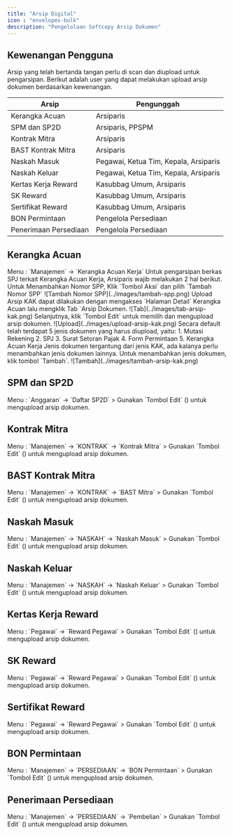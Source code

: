 ```yaml
---
title: "Arsip Digital"
icon : "envelopes-bulk"
description: "Pengelolaan Softcopy Arsip Dokumen"
---
```


## Kewenangan Pengguna
Arsip yang telah bertanda tangan perlu di scan dan diupload untuk pengarsipan.
Berikut adalah user yang dapat melakukan upload arsip dokumen berdasarkan kewenangan.

| Arsip                 | Pengunggah                            |
| --------              | ------------------------------------- |
| Kerangka Acuan        | Arsiparis                             |
| SPM dan SP2D          | Arsiparis, PPSPM                      |
| Kontrak Mitra         | Arsiparis                             |
| BAST Kontrak Mitra    | Arsiparis                             |
| Naskah Masuk          | Pegawai, Ketua Tim, Kepala, Arsiparis |
| Naskah Keluar         | Pegawai, Ketua Tim, Kepala, Arsiparis |
| Kertas Kerja Reward   | Kasubbag Umum, Arsiparis              |
| SK Reward             | Kasubbag Umum, Arsiparis              |
| Sertifikat Reward     | Kasubbag Umum, Arsiparis              |
| BON Permintaan        | Pengelola Persediaan                  |
| Penerimaan Persediaan | Pengelola Persediaan                  |

## Kerangka Acuan
<Note>
   Menu : `Manajemen` -> `Kerangka Acuan Kerja` 
</Note>
Untuk pengarsipan berkas SPJ terkait Kerangka Acuan Kerja, Arsiparis wajib melakukan 2 hal berikut.
<Steps>
    <Step title="Menambahkan Nomor SPP pada KAK">
        Untuk Menambahkan Nomor SPP, Klik `Tombol Aksi` dan pilih `Tambah Nomor SPP`
        <Frame caption="Menambahkan Nomor SPP pada Kerangka Acuan Kerja">
        ![Tambah Nomor SPP](../images/tambah-spp.png)
        </Frame>
    </Step>
    <Step title="Mengupload Arsip">
        Upload Arsip KAK dapat dilakukan dengan mengakses `Halaman Detail` Kerangka Acuan lalu mengklik Tab `Arsip Dokumen.
        <Frame caption="Tab Arsip Dokumen">
        ![Tab](../images/tab-arsip-kak.png)
        </Frame>
        Selanjutnya, klik `Tombol Edit` untuk memilih dan mengupload arsip dokumen.
        <Frame caption="Tombol Edit untuk upload arsip">
        ![Upload](../images/upload-arsip-kak.png)
        </Frame>
        <Tip>
            Secara default telah terdapat 5 jenis dokumen yang harus diupload, yaitu:
            1. Mutasi Rekening
            2. SPJ
            3. Surat Setoran Pajak
            4. Form Permintaan
            5. Kerangka Acuan Kerja
        </Tip>
        Jenis dokumen tergantung dari jenis KAK, ada kalanya perlu menambahkan jenis dokumen lainnya. Untuk menambahkan jenis dokumen, klik tombol `Tambah`.
        <Frame caption="Menambah Jenis Dokumen">
        ![Tambah](../images/tambah-arsip-kak.png)
        </Frame>
    </Step>
</Steps>

## SPM dan SP2D
<Note>
   Menu : `Anggaran` -> `Daftar SP2D` 
   > Gunakan `Tombol Edit` (<Icon icon="pen-to-square" />) untuk mengupload arsip dokumen.
</Note>

## Kontrak Mitra 
<Note>
   Menu : `Manajemen` -> `KONTRAK` -> `Kontrak Mitra` 
   > Gunakan `Tombol Edit` (<Icon icon="pen-to-square" />) untuk mengupload arsip dokumen.
</Note>

## BAST Kontrak Mitra 
<Note>
   Menu : `Manajemen` -> `KONTRAK` -> `BAST Mitra` 
   > Gunakan `Tombol Edit` (<Icon icon="pen-to-square" />) untuk mengupload arsip dokumen.
</Note>


## Naskah Masuk
<Note>
   Menu : `Manajemen`  -> `NASKAH` -> `Naskah Masuk` 
   > Gunakan `Tombol Edit` (<Icon icon="pen-to-square" />) untuk mengupload arsip dokumen.
</Note>
 
## Naskah Keluar
<Note>
   Menu : `Manajemen`  -> `NASKAH` -> `Naskah Keluar` 
   > Gunakan `Tombol Edit` (<Icon icon="pen-to-square" />) untuk mengupload arsip dokumen.
</Note>

## Kertas Kerja Reward
<Note>
   Menu : `Pegawai` -> `Reward Pegawai` 
   > Gunakan `Tombol Edit` (<Icon icon="pen-to-square" />) untuk mengupload arsip dokumen.
</Note>

## SK Reward
<Note>
   Menu : `Pegawai` -> `Reward Pegawai` 
   > Gunakan `Tombol Edit` (<Icon icon="pen-to-square" />) untuk mengupload arsip dokumen.
</Note>

## Sertifikat Reward
<Note>
   Menu : `Pegawai` -> `Reward Pegawai` 
   > Gunakan `Tombol Edit` (<Icon icon="pen-to-square" />) untuk mengupload arsip dokumen.
</Note>

## BON Permintaan
<Note>
   Menu : `Manajemen`  -> `PERSEDIAAN` -> `BON Permintaan` 
   > Gunakan `Tombol Edit` (<Icon icon="pen-to-square" />) untuk mengupload arsip dokumen.
</Note>

## Penerimaan Persediaan
<Note>
   Menu : `Manajemen`  -> `PERSEDIAAN` -> `Pembelian` 
   > Gunakan `Tombol Edit` (<Icon icon="pen-to-square" />) untuk mengupload arsip dokumen.
</Note>